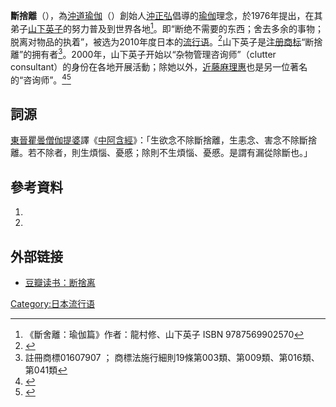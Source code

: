 {{noteTA
|T = zh-hant:斷捨離; zh-hans:断舍离;
|1 = zh-hans:断舍离; zh-hant:斷捨離; 
}}
{{expand|time=2014-07-16T09:12:33+00:00}}
{{japanese|japanese=断捨離|kana=だんしゃり|romaji=Danshari}}
'''斷捨離'''（{{lang-ja|'''断捨離'''}}），為[[沖道瑜伽|沖道瑜伽]]（{{lang|ja|沖ヨガ}}）創始人[[沖正弘|沖正弘]]倡導的[[瑜伽|瑜伽]]理念，於1976年提出，在其弟子[[山下英子|山下英子]]的努力普及到世界各地<ref>《斷舍離：瑜伽篇》作者：龍村修、山下英子 ISBN 9787569902570</ref>。即“断绝不需要的东西；舍去多余的事物；脱离对物品的执着”，被选为2010年度日本的[[流行语|流行语]]。<ref>{{cite news|title=知日专访：放下心中的执念 “断舍离”概念首创者山下英子|url=http://chuansong.me/n/439984|language=zh-cn|author=程茜|publisher=知日|date=2014-05-16|accessdate=2015-03-13|archive-date=2016-06-25|archive-url=https://web.archive.org/web/20160625030448/http://chuansong.me/n/439984|dead-url=no}}</ref>山下英子是[[注册商标|注册商标]]“断捨離”的拥有者<ref>註冊商標01607907 ；	商標法施行細則19條第003類、第009類、第016類、第041類</ref>。2000年，山下英子开始以“杂物管理咨询师”（clutter consultant）的身份在各地开展活動；除她以外，[[近藤麻理惠|近藤麻理惠]]也是另一位著名的“咨询师”。<ref>{{cite news |title=山下英子：幸福来自“断舍离” |url=http://paper.people.com.cn/hqrw/html/2014-03/06/content_1399437.htm |language=zh-cn |author=萨苏 |publisher=环球人物 |date=2014年第6期 |accessdate=2015-03-13 |archive-url=https://web.archive.org/web/20150402132425/http://paper.people.com.cn/hqrw/html/2014-03/06/content_1399437.htm |archive-date=2015-04-02 |dead-url=yes }}</ref><ref> {{cite news|title=给人生来一场“断舍离”|url=http://www.dfdaily.com/html/8755/2015/3/7/1245370.shtml|language=zh-cn|author=罗燕倩|publisher=东方早报|date=2015-03-07|accessdate=2015-03-13|deadurl=yes|archiveurl=https://web.archive.org/web/20150402132334/http://www.dfdaily.com/html/8755/2015/3/7/1245370.shtml|archivedate=2015-04-02}}</ref>

==詞源==
[[東晉|東晉]][[瞿曇僧伽提婆|瞿曇僧伽提婆]]譯《[[中阿含經|中阿含經]]》：「生欲念不除斷捨離，生恚念、害念不除斷捨離。若不除者，則生煩惱、憂慼；除則不生煩惱、憂慼。是謂有漏從除斷也。」

==參考資料==
{{reflist}}
#{{cite book|author=苏静主编|title=知日·断捨离|year=2013年7月|publisher=[[中信出版社|中信出版社]]|location=北京|isbn=978-7508639345|pages=5~17}}
#{{cite book|author=山下英子、吴倩（译）|title=新·整理术 断舍离|url=https://archive.org/details/duanshelishinkat0000yama|year=2013年7月|publisher=[[广西科学技术出版社|广西科学技术出版社]]|location=广西|isbn=978-7807639817}}

==外部链接==
{{Portal|日本}}
* [http://book.douban.com/subject/24749465/ 豆瓣读书：断捨离] {{Wayback|url=http://book.douban.com/subject/24749465/ |date=20210324020622 }}{{zh-hans}}

[[Category:日本流行语|Category:日本流行语]]